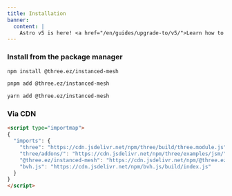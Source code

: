```yaml
---
title: Installation
banner:
  content: |
    Astro v5 is here! <a href="/en/guides/upgrade-to/v5/">Learn how to upgrade your site</a>
---
```



### Install from the package manager 
<Tabs syncKey="pkg">
<TabItem label="npm">

```sh
npm install @three.ez/instanced-mesh
```

</TabItem>
<TabItem label="pnpm">

```sh
pnpm add @three.ez/instanced-mesh
```

</TabItem>
<TabItem label="Yarn">

```sh
yarn add @three.ez/instanced-mesh
```

</TabItem>
</Tabs>

### Via CDN  

```html
<script type="importmap">
{
  "imports": {
    "three": "https://cdn.jsdelivr.net/npm/three/build/three.module.js",
    "three/addons/": "https://cdn.jsdelivr.net/npm/three/examples/jsm/",
    "@three.ez/instanced-mesh": "https://cdn.jsdelivr.net/npm/@three.ez/instanced-mesh/build/index.js",
    "bvh.js": "https://cdn.jsdelivr.net/npm/bvh.js/build/index.js"
  }
}
</script>
```
